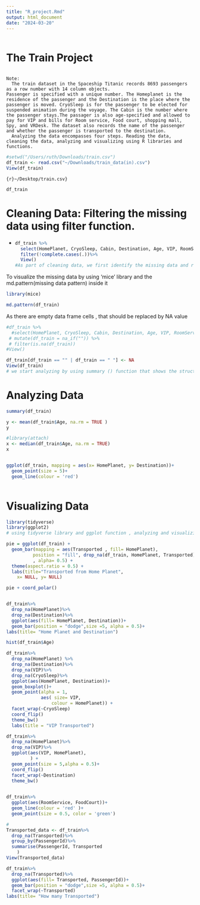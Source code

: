 ```yaml
---
title: "R_project.Rmd"
output: html_document
date: "2024-03-20"
---
```


```         
```

# The Train Project

```         

Note:
  The train dataset in the Spaceship Titanic records 8693 passengers as a row number with 14 column objects. 
Passenger is specified with a unique number. The Homeplanet is the residence of the passenger and the Destination is the place where the passenger is moved. CryoSleep is for the passenger to be elected for suspended animation during the voyage. The Cabin is the number where the passenger stays.The passager is also age-specified and allowed to pay for VIP and bills for Room service, Food court, shopping mall, Spy, and VRDesk. The dataset also records the name of the passenger and whether the passenger is transported to the destination. 
  Analyzing the data encompasses four steps. Reading the data, cleaning the data, analyzing and visualizing using R libraries and functions.
```

```r
#setwd("/Users/ruth/Downloads/train.csv")
df_train <- read.csv("~/Downloads/train_data(in).csv")
View(df_train)

```

```{r}~/Desktop/train.csv}
```

```r
df_train
```

# Cleaning Data: Filtering the missing data using filter function.

-   <div>

    ```r
    df_train %>%
      select(HomePlanet, CryoSleep, Cabin, Destination, Age, VIP, RoomService, FoodCourt, ShoppingMall, Spa,VRDeck, Name,Transported)%>%
      filter(!complete.cases(.))%>%
      View()
    #As part of cleaning data, we first identify the missing data and removing duplicates #and invalid data. In the case of train data, there is no duplicates and invalid data, but there are missing data. Identfing and visualzing the missing data takes place.
    ```

    </div>

To visualize the missing data by using 'mice' library and the md.pattern(missing data pattern) inside it

```r
library(mice)

md.pattern(df_train)


```

As there are empty data frame cells , that should be replaced by NA value

```r
#df_train %>%
  #select(HomePlanet, CryoSleep, Cabin, Destination, Age, VIP, RoomService, FoodCourt, ShoppingMall, Spa, VRDeck, Name,Transported)%>%
 # mutate(df_train = na_if("")) %>%
 # filter(is.na(df_train))
#View()

df_train[df_train == "" | df_train == " "] <- NA
View(df_train)
# we start analyzing by using summary () function that shows the structure, datatype and stastical values of the dataset
```

# Analyzing Data

```r
summary(df_train)
```

```r
y <- mean(df_train$Age, na.rm = TRUE )
y

```

```r
#library(attach)
x <- median(df_train$Age, na.rm = TRUE)
x
```

```r

```

```r
ggplot(df_train, mapping = aes(x= HomePlanet, y= Destination))+
  geom_point(size = 5)+
  geom_line(colour = 'red')
  

```

# Visualizing Data

```r
library(tidyverse)
library(ggplot2)
# using tidyverse library and ggplot function , analyzing and visualizing is taking place.

```

```r

pie = ggplot(df_train) +
  geom_bar(mapping = aes(Transported , fill= HomePlanet),
          position = "fill", drop_na(df_train, HomePlanet, Transported) 
          , alpha= 0.5) +
  theme(aspect.ratio = 0.5) +
  labs(title="Transported from Home Planet",
    x= NULL, y= NULL)

pie + coord_polar()



```

```r
df_train%>%
  drop_na(HomePlanet)%>%
  drop_na(Destination)%>%
  ggplot(aes(fill= HomePlanet, Destination))+
  geom_bar(position = "dodge",size =5, alpha = 0.5)+
labs(title= "Home Planet and Destination")


```

```r
hist(df_train$Age) 

```

```r
df_train%>%
  drop_na(HomePlanet) %>%
  drop_na(Destination)%>%
  drop_na(VIP)%>%
  drop_na(CryoSleep)%>%
  ggplot(aes(HomePlanet, Destination))+
  geom_boxplot()+
  geom_point(alpha = 1,
             aes( size= VIP, 
                 colour = HomePlanet)) +
  facet_wrap(~CryoSleep)
  coord_flip()
  theme_bw() 
  labs(title = "VIP Transported")
```

```r
df_train%>%
  drop_na(HomePlanet)%>%
  drop_na(VIP)%>%
  ggplot(aes(VIP, HomePlanet),
         ) +
  geom_point(size = 5,alpha = 0.5)+
  coord_flip()
  facet_wrap(~Destination)
  theme_bw()
  
```

```r
df_train%>%
  ggplot(aes(RoomService, FoodCourt))+
  geom_line(colour = 'red' )+
  geom_point(size = 0.5, color = 'green')
```

```r
# 
Transported_data <- df_train%>%
  drop_na(Transported)%>%
  group_by(PassengerId)%>%
  summarise(PassengerId, Transported
    )
View(Transported_data)
```

```r
df_train%>%
  drop_na(Transported)%>%
  ggplot(aes(fill= Transported, PassengerId))+
  geom_bar(position = "dodge",size =5, alpha = 0.5)+
  facet_wrap(~Transported)
labs(title= "How many Transported")

```

```r

```

```         
```
